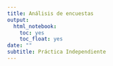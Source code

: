 ```yaml
---
title: Análisis de encuestas
output:
  html_notebook:
    toc: yes
    toc_float: yes
date: ""
subtitle: Práctica Independiente
---
```


